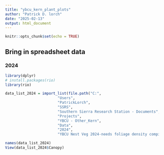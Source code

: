 ```yaml
---
title: "ybcu_kern_plant_plots"
author: "Patrick D. lorch"
date: "2025-02-13"
output: html_document
---
```


```r
knitr::opts_chunk$set(echo = TRUE)
```

## Bring in spreadsheet data



### 2024


```r
library(dplyr)
# install.packages(rio)
library(rio)

data_list_2024 = import_list(file.path("C:",
                        "Users",
                        "PatrickLorch",
                        "SSRS",
                        "Southern Sierra Research Station - Documents",
                        "Projects",
                        "YBCU - Other_Kern",
                        "Data",
                        "2024",
                        "YBCU Nest Veg 2024-needs foliage density compilation.xlsx")) # , setclass = "tbl", , which = c(1, 2)

names(data_list_2024)
View(data_list_2024$Canopy)

```

